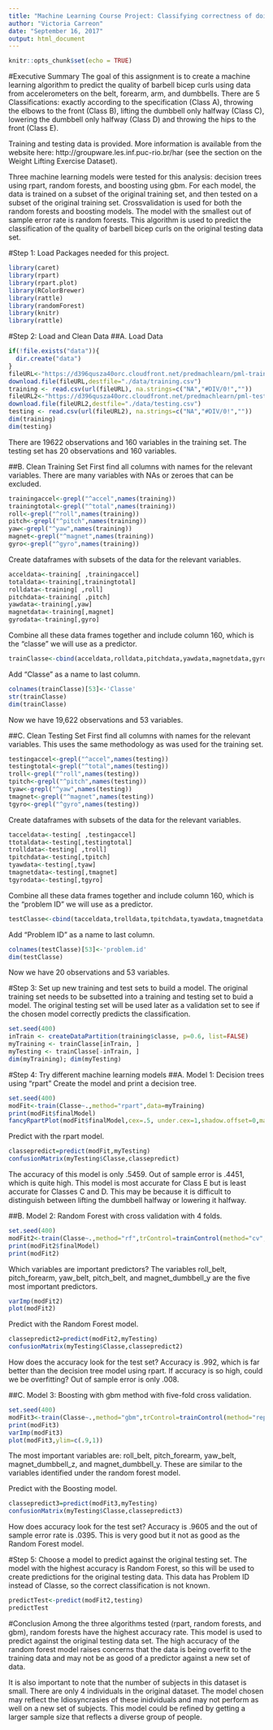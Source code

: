 ```yaml
---
title: "Machine Learning Course Project: Classifying correctness of doing exercises using monitor data"
author: "Victoria Carreon"
date: "September 16, 2017"
output: html_document
---
```


```r
knitr::opts_chunk$set(echo = TRUE)
```

#Executive Summary
The goal of this assignment is to create a machine learning algorithm to predict the quality of barbell bicep curls using data from accelerometers on the belt, forearm, arm, and dumbbells. There are 5 Classifications: exactly according to the specification (Class A), throwing the elbows to the front (Class B), lifting the dumbbell only halfway (Class C), lowering the dumbbell only halfway (Class D) and throwing the hips to the front (Class E).

Training and testing data is provided. More information is available from the website here: http://groupware.les.inf.puc-rio.br/har (see the section on the Weight Lifting Exercise Dataset).

Three machine learning models were tested for this analysis: decision trees using rpart, random forests, and boosting using gbm. For each model, the data is trained on a subset of the original training set, and then tested on a subset of the original training set. Crossvalidation is used for both the random forests and boosting models. The model with the smallest out of sample error rate is random forests. This algorithm is used to predict the classification of the quality of barbell bicep curls on the original testing data set.

#Step 1: Load Packages needed for this project.
```r
library(caret)
library(rpart)
library(rpart.plot)
library(RColorBrewer)
library(rattle)
library(randomForest)
library(knitr)
library(rattle)
```

#Step 2: Load and Clean Data
##A. Load Data
```r
if(!file.exists("data")){
  dir.create("data")
}
fileURL<-"https://d396qusza40orc.cloudfront.net/predmachlearn/pml-training.csv"
download.file(fileURL,destfile="./data/training.csv")
training <- read.csv(url(fileURL), na.strings=c("NA","#DIV/0!",""))
fileURL2<-"https://d396qusza40orc.cloudfront.net/predmachlearn/pml-testing.csv"
download.file(fileURL2,destfile="./data/testing.csv")
testing <- read.csv(url(fileURL2), na.strings=c("NA","#DIV/0!",""))
dim(training)
dim(testing)
```
There are 19622 observations and 160 variables in the training set.
The testing set has 20 observations and 160 variables.

##B. Clean Training Set
First find all columns with names for the relevant variables. There are many variables with NAs or zeroes that can be excluded.
```r
trainingaccel<-grepl("^accel",names(training))
trainingtotal<-grepl("^total",names(training))
roll<-grepl("^roll",names(training))
pitch<-grepl("^pitch",names(training))
yaw<-grepl("^yaw",names(training))
magnet<-grepl("^magnet",names(training))
gyro<-grepl("^gyro",names(training))
```

Create dataframes with subsets of the data for the relevant variables.
```r
acceldata<-training[ ,trainingaccel]
totaldata<-training[,trainingtotal]
rolldata<-training[ ,roll]
pitchdata<-training[ ,pitch]
yawdata<-training[,yaw]
magnetdata<-training[,magnet]
gyrodata<-training[,gyro]
```

Combine all these data frames together and include column 160, which is the "classe" we will use as a predictor.
```r
trainClasse<-cbind(acceldata,rolldata,pitchdata,yawdata,magnetdata,gyrodata,totaldata,training[ ,160])
```
Add "Classe" as a name to last column. 
```r
colnames(trainClasse)[53]<-'Classe'
str(trainClasse)
dim(trainClasse)
```
Now we have 19,622 observations and 53 variables.

##C. Clean Testing Set
First find all columns with names for the relevant variables. This uses the same methodology as was used for the training set.
```r
testingaccel<-grepl("^accel",names(testing))
testingtotal<-grepl("^total",names(testing))
troll<-grepl("^roll",names(testing))
tpitch<-grepl("^pitch",names(testing))
tyaw<-grepl("^yaw",names(testing))
tmagnet<-grepl("^magnet",names(testing))
tgyro<-grepl("^gyro",names(testing))
```

Create dataframes with subsets of the data for the relevant variables.
```r
tacceldata<-testing[ ,testingaccel]
ttotaldata<-testing[,testingtotal]
trolldata<-testing[ ,troll]
tpitchdata<-testing[,tpitch]
tyawdata<-testing[,tyaw]
tmagnetdata<-testing[,tmagnet]
tgyrodata<-testing[,tgyro]
```

Combine all these data frames together and include column 160, which is the "problem ID" we will use as a predictor.
```r
testClasse<-cbind(tacceldata,trolldata,tpitchdata,tyawdata,tmagnetdata,tgyrodata,ttotaldata,testing[ ,160])
```

Add "Problem ID" as a name to last column. 
```r
colnames(testClasse)[53]<-'problem.id'
dim(testClasse)
```
Now we have 20 observations and 53 variables.

#Step 3: Set up new training and test sets to build a model.
The original training set needs to be subsetted into a training and testing set to buid a model. The original testing set will be used later as a validation set to see if the chosen model correctly predicts the classification.
```r
set.seed(400)
inTrain <- createDataPartition(training$classe, p=0.6, list=FALSE)
myTraining <- trainClasse[inTrain, ]
myTesting <- trainClasse[-inTrain, ]
dim(myTraining); dim(myTesting)
```

#Step 4: Try different machine learning models
##A. Model 1: Decision trees using "rpart"
Create the model and print a decision tree.
```r
set.seed(400)
modFit<-train(Classe~.,method="rpart",data=myTraining)
print(modFit$finalModel)
fancyRpartPlot(modFit$finalModel,cex=.5, under.cex=1,shadow.offset=0,main="Decision Tree for Classe")
```

Predict with the rpart model.
```r
classepredict=predict(modFit,myTesting)
confusionMatrix(myTesting$Classe,classepredict)
```
The accuracy of this model is only .5459. Out of sample error is .4451, which is quite high. This model is most accurate for Class E but is least accurate for Classes C and D. This may be because it is difficult to distinguish between lifting the dumbbell halfway or lowering it halfway.

##B. Model 2: Random Forest with cross validation with 4 folds.
```r
set.seed(400)
modFit2<-train(Classe~.,method="rf",trControl=trainControl(method="cv",number=4),data=myTraining)
print(modFit2$finalModel)
print(modFit2)
```

Which variables are important predictors? The variables roll_belt, pitch_forearm, yaw_belt, pitch_belt, and magnet_dumbbell_y are the five most important predictors.
```r
varImp(modFit2)
plot(modFit2)
```

Predict with the Random Forest model.
```r
classepredict2=predict(modFit2,myTesting)
confusionMatrix(myTesting$Classe,classepredict2)
```

How does the accuracy look for the test set? Accuracy is .992, which is far better than the decision tree model using rpart. If accuracy is so high, could we be overfitting? Out of sample error is only .008.

##C. Model 3: Boosting with gbm method with five-fold cross validation.
```r
set.seed(400)
modFit3<-train(Classe~.,method="gbm",trControl=trainControl(method="repeatedcv",number=5,repeats=1),data=myTraining,verbose=F)
print(modFit3)
varImp(modFit3)
plot(modFit3,ylim=c(.9,1))
```
The most important variables are: roll_belt, pitch_forearm, yaw_belt, magnet_dumbbell_z, and magnet_dumbbell_y. These are similar to the variables identified under the random forest model.

Predict with the Boosting model.
```r
classepredict3=predict(modFit3,myTesting)
confusionMatrix(myTesting$Classe,classepredict3)
```

How does accuracy look for the test set? Accuracy is .9605 and the out of sample error rate is .0395. This is very good but it not as good as the Random Forest model.

#Step 5: Choose a model to predict against the original testing set.
The model with the highest accuracy is Random Forest, so this will be used to create predictions for the original testing data. This data has Problem ID instead of Classe, so the correct classification is not known.
```r
predictTest<-predict(modFit2,testing)
predictTest
```

#Conclusion
Among the three algorithms tested (rpart, random forests, and gbm), random forests have the highest accuracy rate. This model is used to predict against the original testing data set.
The high accuracy of the random forest model raises concerns that the data is being overfit to the training data and may not be as good of a predictor against a new set of data.

It is also important to note that the number of subjects in this dataset is small. There are only 4 individuals in the original dataset. The model chosen may reflect the Idiosyncrasies of these inidviduals and may not perform as well on a new set of subjects. This model could be refined by getting a larger sample size that reflects a diverse group of people.

